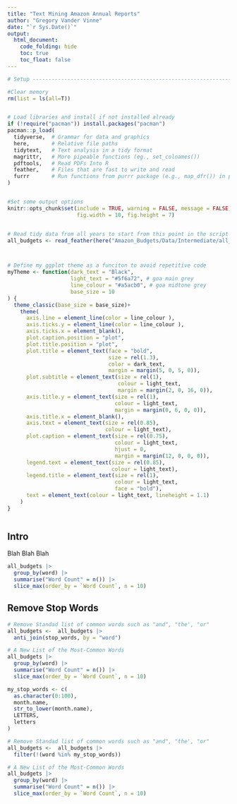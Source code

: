 ```yaml
---
title: "Text Mining Amazon Annual Reports"
author: "Gregory Vander Vinne"
date: "`r Sys.Date()`"
output:
  html_document:
    code_folding: hide
    toc: true
    toc_float: false
---
```


```r
# Setup ------------------------------------------------------------------------------------

#Clear memory
rm(list = ls(all=T))


# Load libraries and install if not installed already
if (!require("pacman")) install.packages("pacman")
pacman::p_load(
  tidyverse,  # Grammar for data and graphics
  here,       # Relative file paths
  tidytext,   # Text analysis in a tidy format
  magrittr,   # More pipeable functions (eg., set_colnames())
  pdftools,   # Read PDFs Into R
  feather,    # Files that are fast to write and read
  furrr       # Run functions from purrr package (e.g., map_dfr()) in parallel
)


#Set some output options
knitr::opts_chunk$set(include = TRUE, warning = FALSE, message = FALSE, 
                      fig.width = 10, fig.height = 7)


# Read tidy data from all years to start from this point in the script
all_budgets <- read_feather(here("Amazon_Budgets/Data/Intermediate/all_budgets_tidy_uncleaned.feather"))



# Define my ggplot theme as a funciton to avoid repetitive code
myTheme <- function(dark_text = "Black",
                    light_text = "#5f6a72", # goa main grey
                    line_colour = "#a5acb0", # goa midtone grey
                    base_size = 10
) {
  theme_classic(base_size = base_size)+
    theme(
      axis.line = element_line(color = line_colour ),
      axis.ticks.y = element_line(color = line_colour ),
      axis.ticks.x = element_blank(),
      plot.caption.position = "plot",
      plot.title.position = "plot",
      plot.title = element_text(face = "bold",
                                size = rel(1.3),
                                color = dark_text,
                                margin = margin(5, 0, 5, 0)),
      plot.subtitle = element_text(size = rel(1),
                                   colour = light_text,
                                   margin = margin(2, 0, 16, 0)),
      axis.title.y = element_text(size = rel(1),
                                  colour = light_text,
                                  margin = margin(0, 6, 0, 0)),
      axis.title.x = element_blank(),
      axis.text = element_text(size = rel(0.85),
                               colour = light_text),
      plot.caption = element_text(size = rel(0.75),
                                  colour = light_text,
                                  hjust = 0,
                                  margin = margin(12, 0, 0, 0)),
      legend.text = element_text(size = rel(0.85),
                                 colour = light_text),
      legend.title = element_text(size = rel(1),
                                  colour = light_text,
                                  face = "bold"),
      text = element_text(colour = light_text, lineheight = 1.1)
    )
}



```

## Intro

Blah Blah Blah

```r

all_budgets |>
  group_by(word) |>
  summarise("Word Count" = n()) |>
  slice_max(order_by = `Word Count`, n = 10)


```

## Remove Stop Words

```r

# Remove Standad list of common words such as "and", "the', "or"
all_budgets <-  all_budgets |>
  anti_join(stop_words, by = "word")

# A New List of the Most-Common Words
all_budgets |>
  group_by(word) |>
  summarise("Word Count" = n()) |>
  slice_max(order_by = `Word Count`, n = 10)


```
```r

my_stop_words <- c(
  as.character(0:100), 
  month.name,
  str_to_lower(month.name),
  LETTERS, 
  letters 
)

# Remove Standad list of common words such as "and", "the', "or"
all_budgets <-  all_budgets |>
  filter(!(word %in% my_stop_words))

# A New List of the Most-Common Words
all_budgets |>
  group_by(word) |>
  summarise("Word Count" = n()) |>
  slice_max(order_by = `Word Count`, n = 10)


```

